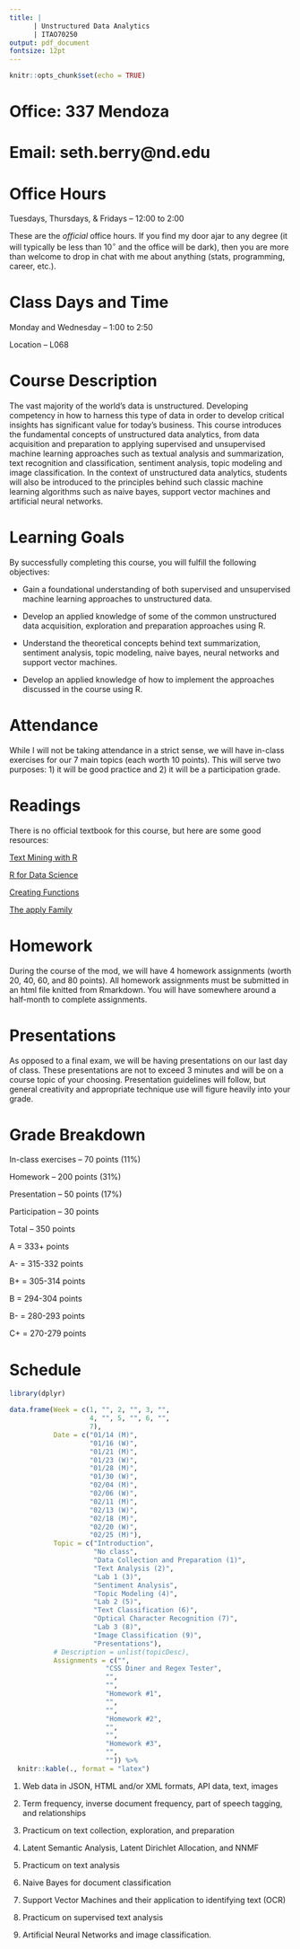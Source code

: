 ```yaml
---
title: |  
      | Unstructured Data Analytics
      | ITAO70250
output: pdf_document
fontsize: 12pt
---
```


```r
knitr::opts_chunk$set(echo = TRUE)
```

# Office: 337 Mendoza

# Email: seth.berry@nd.edu

# Office Hours

Tuesdays, Thursdays, & Fridays -- 12:00 to 2:00

These are the *official* office hours. If you find my door ajar to any degree (it will typically be less than 10$^\circ$ and the office will be dark), then you are more than welcome to drop in chat with me about anything (stats, programming, career, etc.).


# Class Days and Time

Monday and Wednesday -- 1:00 to 2:50

Location -- L068

# Course Description

The vast majority of the world’s data is unstructured. Developing competency in how to harness this type of data in order to develop critical insights has significant value for today’s business. This course introduces the fundamental concepts of unstructured data analytics, from data acquisition and preparation to applying supervised and unsupervised machine learning approaches such as textual analysis and summarization, text recognition and classification, sentiment analysis, topic modeling and image classification. In the context of unstructured data analytics, students will also be introduced to the principles behind such classic machine learning algorithms such as naive bayes, support vector machines and artificial neural networks.


# Learning Goals

By successfully completing this course, you will fulfill the following objectives:

- Gain a foundational understanding of both supervised and unsupervised machine learning approaches to unstructured data.

- Develop an applied knowledge of some of the common unstructured data acquisition, exploration and preparation approaches using R.

- Understand the theoretical concepts behind text summarization, sentiment analysis, topic modeling, naive bayes, neural networks and support vector machines.

- Develop an applied knowledge of how to implement the approaches discussed in the course using R.
  

# Attendance

While I will not be taking attendance in a strict sense, we will have in-class exercises for our 7 main topics (each worth 10 points). This will serve two purposes: 1) it will be good practice and 2) it will be a participation grade.

# Readings

There is no official textbook for this course, but here are some good resources:

<a href="https://www.tidytextmining.com/">Text Mining with R</a>

<a href="https://r4ds.had.co.nz/">R for Data Science</a>

<a href="https://swcarpentry.github.io/r-novice-inflammation/02-func-R/">Creating Functions</a>

<a href="https://www.datacamp.com/community/tutorials/r-tutorial-apply-family">The apply Family</a>

# Homework

During the course of the mod, we will have 4 homework assignments (worth 20, 40, 60, and 80 points). All homework assignments must be submitted in an html file knitted from Rmarkdown. You will have somewhere around a half-month to complete assignments.

# Presentations

As opposed to a final exam, we will be having presentations on our last day of class. These presentations are not to exceed 3 minutes and will be on a course topic of your choosing. Presentation guidelines will follow, but general creativity and appropriate technique use will figure heavily into your grade.

# Grade Breakdown

In-class exercises -- 70 points (11%)

Homework -- 200 points (31%)

Presentation -- 50 points (17%)

Participation -- 30 points

Total -- 350 points

A = 333+ points

A- = 315-332 points

B+ = 305-314 points

B = 294-304 points

B- = 280-293 points

C+ = 270-279 points

# Schedule

```r
library(dplyr)

data.frame(Week = c(1, "", 2, "", 3, "",
                    4, "", 5, "", 6, "", 
                    7),
           Date = c("01/14 (M)", 
                    "01/16 (W)", 
                    "01/21 (M)", 
                    "01/23 (W)", 
                    "01/28 (M)", 
                    "01/30 (W)", 
                    "02/04 (M)", 
                    "02/06 (W)", 
                    "02/11 (M)", 
                    "02/13 (W)", 
                    "02/18 (M)",
                    "02/20 (W)",
                    "02/25 (M)"), 
           Topic = c("Introduction", 
                     "No class", 
                     "Data Collection and Preparation (1)", 
                     "Text Analysis (2)", 
                     "Lab 1 (3)", 
                     "Sentiment Analysis", 
                     "Topic Modeling (4)", 
                     "Lab 2 (5)", 
                     "Text Classification (6)", 
                     "Optical Character Recognition (7)", 
                     "Lab 3 (8)", 
                     "Image Classification (9)", 
                     "Presentations"), 
           # Description = unlist(topicDesc),
           Assignments = c("", 
                        "CSS Diner and Regex Tester", 
                        "", 
                        "",
                        "Homework #1",
                        "",
                        "",
                        "Homework #2",
                        "",
                        "",
                        "Homework #3",
                        "", 
                        "")) %>% 
  knitr::kable(., format = "latex")
```

 
1.  Web data in JSON, HTML and/or XML formats, API data, text, images

2.  Term frequency, inverse document frequency, part of speech tagging, and relationships

3.  Practicum on text collection, exploration, and preparation

4.  Latent Semantic Analysis, Latent Dirichlet Allocation, and NNMF

5.  Practicum on text analysis

6.  Naive Bayes for document classification

7.  Support Vector Machines and their application to identifying text (OCR)

8.  Practicum on supervised text analysis

9.  Artificial Neural Networks and image classification.